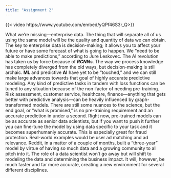 ```yaml
---
title: "Assignment 2"
---
```


{{< video https://www.youtube.com/embed/yQPf46S3r_Q>}}

What we're missing—enterprise data. The thing that will separate all of us using the same model will be the quality and quantity of data we can obtain. The key to enterprise data is decision-making; it allows you to affect your future or have some forecast of what is going to happen. We "need to be able to make predictions," according to Jure Leskovec. The AI revolution has taken us by force because of ***RCNNs***. The way we process knowledge has completely diverged from the old ways, but decision-making is still archaic. **ML** and predictive **AI** have yet to be "touched," and we can still make large advances towards that goal of highly accurate predictive modeling. Any kind of predictive tasks in tandem with loss functions can be tuned to any situation because of the non-factor of needing pre-training. Risk assessment, customer service, healthcare, finance—anything that gets better with predictive analysis—can be heavily influenced by graph-transformed models. There are still some nuances to the science, but the end goal, or "what is promised," is no pre-training requirement and an accurate prediction in under a second. Right now, pre-trained models can be as accurate as senior data scientists, but if you want to push it further you can fine-tune the model by using data specific to your task and it becomes superhumanly accurate. This is especially great for fraud protection. Real-world examples would be user ad matching and ad relevance. Reddit, in a matter of a couple of months, built a "three-year" model by virtue of having so much data and a growing community to all pitch into it. The role of a data scientist won't go away but will shift to modeling the data and determining the business impact. It will, however, be much faster and far more accurate, creating a new environment for several different disciplines.
